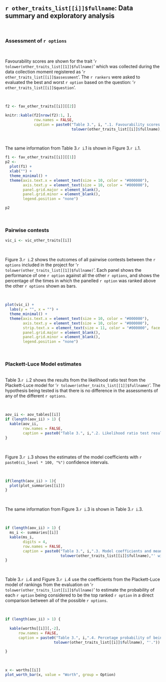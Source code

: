 ## `r other_traits_list[[i]]$fullname`: Data summary and exploratory analysis

\

### Assessment of `r options`

\

Favourability scores are shown for the trait '`r tolower(other_traits_list[[1]]$fullname)`' which was collected during the data collection moment registered as '`r other_traits_list[[i]]$assessment`'. The `r rankers` were asked to evaluated the best and worst `r option` based on the question: '`r other_traits_list[[i]]$question`'.

\

```r
f2 <- fav_other_traits[[i]][[2]]

knitr::kable(f2[nrow(f2):1, ],
             row.names = FALSE,
             caption = paste0("Table 3.", i, ".1. Favourability scores for '",
                              tolower(other_traits_list[[i]]$fullname),"'"))
```

\

The same information from Table 3.`r i`.1 is shown in Figure 3.`r i`.1.

```r
f1 <- fav_other_traits[[i]][[1]]
p2 <- 
  plot(f1) +
  xlab("") +
  theme_minimal() +
  theme(axis.text.x = element_text(size = 10, color = "#000000"),
        axis.text.y = element_text(size = 10, color = "#000000"),
        panel.grid.major = element_blank(),
        panel.grid.minor = element_blank(),
        legend.position = "none")

```


```r
p2
```

\

### Pairwise contests

```r
vic_i <- vic_other_traits[[i]]
```

\

Figure 3.`r i`.2 shows the outcomes of all pairwise contests between the `r options` included in the project for '`r tolower(other_traits_list[[1]]$fullname)`'. Each panel shows the performance of one `r option` against all the other `r options`, and shows the percentage of the times in which the panelled `r option` was ranked above the other `r options` shown as bars.


\

```r
plot(vic_i) + 
  labs(y = "", x = "") + 
  theme_minimal() +  
  theme(axis.text.x = element_text(size = 10, color = "#000000"),
        axis.text.y = element_text(size = 10, color = "#000000"),
        strip.text.x = element_text(size = 11, color = "#000000", face = "bold"),
        panel.grid.major = element_blank(),
        panel.grid.minor = element_blank(),
        legend.position = "none")

```

\

### Plackett-Luce Model estimates

\
Table 3.`r i`.2 shows the results from the likelihood ratio test from the Plackett-Luce model for '`r tolower(other_traits_list[[1]]$fullname)`'. The hypothesis being tested is that there is no difference in the assessments of any of the different `r options`.

\

```r
aov_ii <- aov_tables[[i]]
if (length(aov_ii) > 1) {
  kable(aov_ii,
        row.names = FALSE,
        caption = paste0("Table 3.", i,".2. Likelihood ratio test results from fitted Plackett-Luce model with rankings for '", tolower(other_traits_list[[i]]$code), "'."))
}

```

\

Figure 3.`r i`.3 shows the estimates of the model coefficients with `r paste0(ci_level * 100, "%")` confidence intervals.  

\

```r

if(length(aov_ii) > 1){
  plot(plot_summaries[[i]])
}
```

\

The same information from Figure 3.`r i`.3 is shown in Table 3.`r i`.3.

\

```r
if (length(aov_ii) > 1) {
  ms_i <- summaries[[i]]
  kable(ms_i, 
        digits = 4,
        row.names = FALSE,
        caption = paste0("Table 3.", i,".3. Model coefficients and mean separation of Plackett-Luce model for '",
                         tolower(other_traits_list[[i]]$fullname),"' with ", ci_level*100, "% confidence intervals."))
}
```

\

Table 3.`r i`.4 and Figure 3.`r i`.4 use the coefficients from the Plackett-Luce model of rankings from the evaluation on '`r tolower(other_traits_list[[i]]$fullname)`' to estimate the probability of each `r option` being considered to be the top ranked `r option` in a direct comparison between all of the possible `r options`.

\


```r
if (length(aov_ii) > 1) {
  
  kable(worths[[i]][,-2],
      row.names = FALSE,
      caption = paste0("Table 3.", i,".4. Percetage probability of being highest ranked for '",
                      tolower(other_traits_list[[i]]$fullname), "'."))
  
}
```

\

```r
x <- worths[[i]]
plot_worth_bar(x, value = "Worth", group = Option)
```

